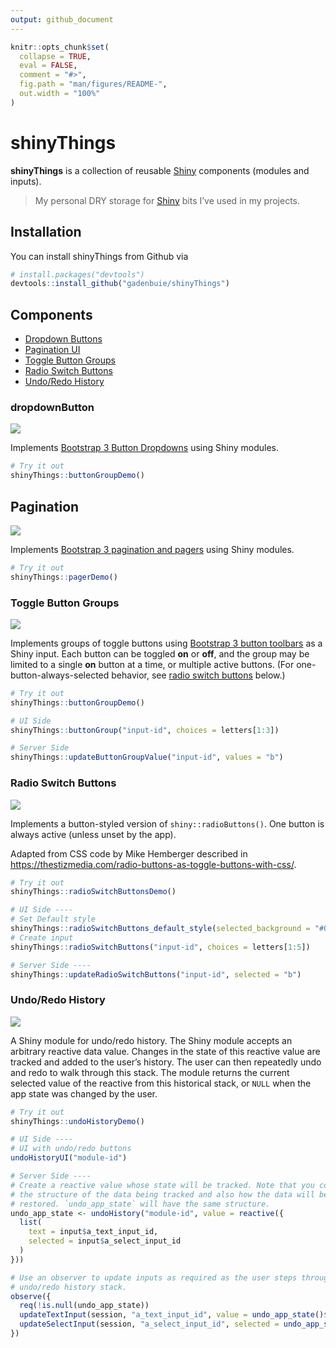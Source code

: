 ```yaml
---
output: github_document
---
```


<!-- README.md is generated from README.Rmd. Please edit that file -->

```r
knitr::opts_chunk$set(
  collapse = TRUE,
  eval = FALSE,
  comment = "#>",
  fig.path = "man/figures/README-",
  out.width = "100%"
)
```

# shinyThings

[shiny]: https://shiny.rstudio.com

**shinyThings** is a collection of reusable [Shiny] components (modules and inputs).

> My personal DRY storage for [Shiny] bits I've used in my projects.

## Installation

You can install shinyThings from Github via

```r
# install.packages("devtools")
devtools::install_github("gadenbuie/shinyThings")
```

## Components

- [Dropdown Buttons](#dropdownbutton)
- [Pagination UI](#pagination)
- [Toggle Button Groups](#toggle-button-groups)
- [Radio Switch Buttons](#radio-switch-buttons)
- [Undo/Redo History](#undoredo-history)

### dropdownButton

![](man/figures/README-dropdownButton-example.png)

Implements [Bootstrap 3 Button Dropdowns](https://getbootstrap.com/docs/3.3/components/#btn-dropdowns) using Shiny modules.

```r
# Try it out
shinyThings::buttonGroupDemo()
```

## Pagination

![](man/figures/README-pager-example.png)

Implements [Bootstrap 3 pagination and pagers](https://getbootstrap.com/docs/3.3/components/#pagination) using Shiny modules.

```r
# Try it out
shinyThings::pagerDemo()
```

### Toggle Button Groups

![](man/figures/README-buttonGroup-example.png)

Implements groups of toggle buttons using [Bootstrap 3 button toolbars](https://getbootstrap.com/docs/3.3/components/#btn-groups) as a Shiny input.
Each button can be toggled **on** or **off**, and the group may be limited to a single **on** button at a time, or multiple active buttons.
(For one-button-always-selected behavior, see [radio switch buttons](#radio-switch-buttons) below.)

```r
# Try it out
shinyThings::buttonGroupDemo()

# UI Side
shinyThings::buttonGroup("input-id", choices = letters[1:3])

# Server Side
shinyThings::updateButtonGroupValue("input-id", values = "b")
```

### Radio Switch Buttons

![](man/figures/README-radioSwitchButtons-example.png)

Implements a button-styled version of `shiny::radioButtons()`.
One button is always active (unless unset by the app).

Adapted from CSS code by Mike Hemberger described in <https://thestizmedia.com/radio-buttons-as-toggle-buttons-with-css/>.

```r
# Try it out
shinyThings::radioSwitchButtonsDemo()

# UI Side ----
# Set Default style
shinyThings::radioSwitchButtons_default_style(selected_background = "#00589a")
# Create input
shinyThings::radioSwitchButtons("input-id", choices = letters[1:5])

# Server Side ----
shinyThings::updateRadioSwitchButtons("input-id", selected = "b")
```

### Undo/Redo History

![](man/figures/README-undo-history.gif)

A Shiny module for undo/redo history. 
The Shiny module accepts an arbitrary reactive data value. 
Changes in the state of this reactive value are tracked and added to the user's history. 
The user can then repeatedly undo and redo to walk through this stack. 
The module returns the current selected value of the reactive from this historical stack, 
or `NULL` when the app state was changed by the user.

```r
# Try it out
shinyThings::undoHistoryDemo()

# UI Side ----
# UI with undo/redo buttons
undoHistoryUI("module-id")

# Server Side ----
# Create a reactive value whose state will be tracked. Note that you control 
# the structure of the data being tracked and also how the data will be 
# restored. `undo_app_state` will have the same structure.
undo_app_state <- undoHistory("module-id", value = reactive({
  list(
    text = input$a_text_input_id,
    selected = input$a_select_input_id
  )
}))

# Use an observer to update inputs as required as the user steps through the
# undo/redo history stack.
observe({
  req(!is.null(undo_app_state))
  updateTextInput(session, "a_text_input_id", value = undo_app_state()$text)
  updateSelectInput(session, "a_select_input_id", selected = undo_app_state()$selected)
})
```
